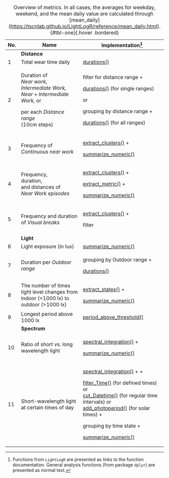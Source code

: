 +-----+----------------------------------------------------------------------------------------+--------------------------------------------------------------------------------------------------------------------+
| No. | Name                                                                                   | Implementation[^_table1-1]                                                                                         |
+=====+========================================================================================+====================================================================================================================+
|     | **Distance**                                                                           |                                                                                                                    |
+-----+----------------------------------------------------------------------------------------+--------------------------------------------------------------------------------------------------------------------+
| 1   | Total wear time daily                                                                  | [durations()](https://tscnlab.github.io/LightLogR/reference/durations.html)                                        |
+-----+----------------------------------------------------------------------------------------+--------------------------------------------------------------------------------------------------------------------+
| 2   | Duration of\                                                                           | filter for distance range +                                                                                        |
|     | *Near work,\                                                                           |                                                                                                                    |
|     | Intermediate Work,\                                                                    | [durations()](https://tscnlab.github.io/LightLogR/reference/durations.html) (for single ranges)                    |
|     | Near + Intermediate Work,* or                                                          |                                                                                                                    |
|     |                                                                                        | or                                                                                                                 |
|     | per each *Distance range*\                                                             |                                                                                                                    |
|     | (10cm steps)                                                                           | grouping by distance range +                                                                                       |
|     |                                                                                        |                                                                                                                    |
|     |                                                                                        | [durations()](https://tscnlab.github.io/LightLogR/reference/durations.html) (for all ranges)                       |
+-----+----------------------------------------------------------------------------------------+--------------------------------------------------------------------------------------------------------------------+
| 3   | Frequency of\                                                                          | [extract_clusters()](https://tscnlab.github.io/LightLogR/reference/extract_clusters.html) +                        |
|     | *Continuous near work*                                                                 |                                                                                                                    |
|     |                                                                                        | [summarize_numeric()](https://tscnlab.github.io/LightLogR/reference/summarize_numeric.html)                        |
+-----+----------------------------------------------------------------------------------------+--------------------------------------------------------------------------------------------------------------------+
| 4   | Frequency,\                                                                            | [extract_clusters()](https://tscnlab.github.io/LightLogR/reference/extract_clusters.html) +                        |
|     | duration,\                                                                             |                                                                                                                    |
|     | and distances of\                                                                      | [extract_metric()](https://tscnlab.github.io/LightLogR/reference/extract_metric.html) +                            |
|     | *Near Work episodes*                                                                   |                                                                                                                    |
|     |                                                                                        | [summarize_numeric()](https://tscnlab.github.io/LightLogR/reference/summarize_numeric.html)                        |
+-----+----------------------------------------------------------------------------------------+--------------------------------------------------------------------------------------------------------------------+
| 5   | Frequency and duration of *Visual breaks*                                              | [extract_clusters()](https://tscnlab.github.io/LightLogR/reference/extract_clusters.html) +                        |
|     |                                                                                        |                                                                                                                    |
|     |                                                                                        | filter                                                                                                             |
+-----+----------------------------------------------------------------------------------------+--------------------------------------------------------------------------------------------------------------------+
|     | **Light**                                                                              |                                                                                                                    |
+-----+----------------------------------------------------------------------------------------+--------------------------------------------------------------------------------------------------------------------+
| 6   | Light exposure (in lux)                                                                | [summarize_numeric()](https://tscnlab.github.io/LightLogR/reference/summarize_numeric.html)                        |
+-----+----------------------------------------------------------------------------------------+--------------------------------------------------------------------------------------------------------------------+
| 7   | Duration per *Outdoor range*                                                           | grouping by Outdoor range +                                                                                        |
|     |                                                                                        |                                                                                                                    |
|     |                                                                                        | [durations()](https://tscnlab.github.io/LightLogR/reference/durations.html)                                        |
+-----+----------------------------------------------------------------------------------------+--------------------------------------------------------------------------------------------------------------------+
| 8   | The number of times light level changes from indoor (\<1000 lx) to outdoor (\>1000 lx) | [extract_states()](https://tscnlab.github.io/LightLogR/reference/extract_states.html) +                            |
|     |                                                                                        |                                                                                                                    |
|     |                                                                                        | [summarize_numeric()](https://tscnlab.github.io/LightLogR/reference/summarize_numeric.html)                        |
+-----+----------------------------------------------------------------------------------------+--------------------------------------------------------------------------------------------------------------------+
| 9   | Longest period above 1000 lx                                                           | [period_above_threshold()](https://tscnlab.github.io/LightLogR/reference/period_above_threshold.html)              |
+-----+----------------------------------------------------------------------------------------+--------------------------------------------------------------------------------------------------------------------+
|     | **Spectrum**                                                                           |                                                                                                                    |
+-----+----------------------------------------------------------------------------------------+--------------------------------------------------------------------------------------------------------------------+
| 10  | Ratio of short vs. long wavelength light                                               | [spectral_integration()](https://tscnlab.github.io/LightLogR/reference/spectral_integration.html) +                |
|     |                                                                                        |                                                                                                                    |
|     |                                                                                        | [summarize_numeric()](https://tscnlab.github.io/LightLogR/reference/summarize_numeric.html)                        |
+-----+----------------------------------------------------------------------------------------+--------------------------------------------------------------------------------------------------------------------+
| 11  | Short-wavelength light at certain times of day                                         | [spectral_integration()](https://tscnlab.github.io/LightLogR/reference/spectral_integration.html) + +              |
|     |                                                                                        |                                                                                                                    |
|     |                                                                                        | [filter_Time()](https://tscnlab.github.io/LightLogR/reference/filter_Time.html) (for defined times) or\            |
|     |                                                                                        | [cut_Datetime()](https://tscnlab.github.io/LightLogR/reference/cut_Datetime.html) (for regular time intervals) or\ |
|     |                                                                                        | [add_photoperiod()](https://tscnlab.github.io/LightLogR/reference/photoperiod.html) (for solar times) +            |
|     |                                                                                        |                                                                                                                    |
|     |                                                                                        | grouping by time state +                                                                                           |
|     |                                                                                        |                                                                                                                    |
|     |                                                                                        | [summarize_numeric()](https://tscnlab.github.io/LightLogR/reference/summarize_numeric.html)                        |
+-----+----------------------------------------------------------------------------------------+--------------------------------------------------------------------------------------------------------------------+

: Overview of metrics. In all cases, the averages for weekday, weekend, and the mean daily value are calculated through \[mean_daily\](<https://tscnlab.github.io/LightLogR/reference/mean_daily.html>). {#tbl-one}{.hover .bordered}

[^_table1-1]: Functions from `LightLogR` are presented as links to the function documentation. General analysis functions (from package `dplyr`) are presented as normal text.
